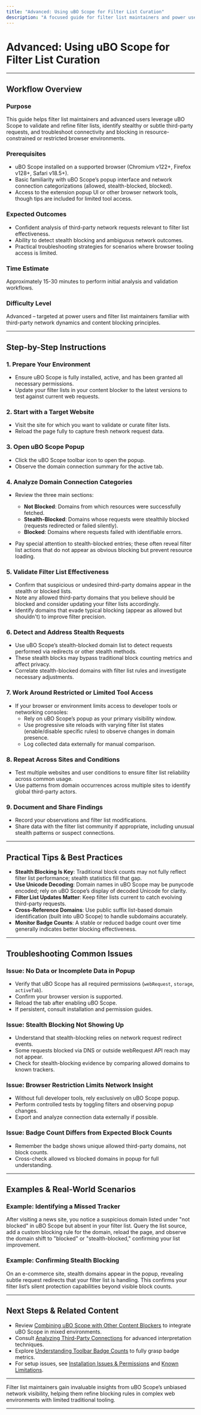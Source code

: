 ```yaml
---
title: "Advanced: Using uBO Scope for Filter List Curation"
description: "A focused guide for filter list maintainers and power users on using uBO Scope to validate filter lists, spot stealthy requests, and troubleshoot in restrictive environments. Includes troubleshooting tips and workflow suggestions for limited browser tool access."
---
```


# Advanced: Using uBO Scope for Filter List Curation

---

## Workflow Overview

### Purpose
This guide helps filter list maintainers and advanced users leverage uBO Scope to validate and refine filter lists, identify stealthy or subtle third-party requests, and troubleshoot connectivity and blocking in resource-constrained or restricted browser environments.

### Prerequisites
- uBO Scope installed on a supported browser (Chromium v122+, Firefox v128+, Safari v18.5+).
- Basic familiarity with uBO Scope’s popup interface and network connection categorizations (allowed, stealth-blocked, blocked).
- Access to the extension popup UI or other browser network tools, though tips are included for limited tool access.

### Expected Outcomes
- Confident analysis of third-party network requests relevant to filter list effectiveness.
- Ability to detect stealth blocking and ambiguous network outcomes.
- Practical troubleshooting strategies for scenarios where browser tooling access is limited.

### Time Estimate
Approximately 15-30 minutes to perform initial analysis and validation workflows.

### Difficulty Level
Advanced – targeted at power users and filter list maintainers familiar with third-party network dynamics and content blocking principles.

---

## Step-by-Step Instructions

### 1. Prepare Your Environment
- Ensure uBO Scope is fully installed, active, and has been granted all necessary permissions.
- Update your filter lists in your content blocker to the latest versions to test against current web requests.

### 2. Start with a Target Website
- Visit the site for which you want to validate or curate filter lists.
- Reload the page fully to capture fresh network request data.

### 3. Open uBO Scope Popup
- Click the uBO Scope toolbar icon to open the popup.
- Observe the domain connection summary for the active tab.

### 4. Analyze Domain Connection Categories
- Review the three main sections:
  - **Not Blocked**: Domains from which resources were successfully fetched.
  - **Stealth-Blocked**: Domains whose requests were stealthily blocked (requests redirected or failed silently).
  - **Blocked**: Domains where requests failed with identifiable errors.

- Pay special attention to stealth-blocked entries; these often reveal filter list actions that do not appear as obvious blocking but prevent resource loading.

### 5. Validate Filter List Effectiveness
- Confirm that suspicious or undesired third-party domains appear in the stealth or blocked lists.
- Note any allowed third-party domains that you believe should be blocked and consider updating your filter lists accordingly.
- Identify domains that evade typical blocking (appear as allowed but shouldn't) to improve filter precision.

### 6. Detect and Address Stealth Requests
- Use uBO Scope’s stealth-blocked domain list to detect requests performed via redirects or other stealth methods.
- These stealth blocks may bypass traditional block counting metrics and affect privacy.
- Correlate stealth-blocked domains with filter list rules and investigate necessary adjustments.

### 7. Work Around Restricted or Limited Tool Access
- If your browser or environment limits access to developer tools or networking consoles:
  - Rely on uBO Scope’s popup as your primary visibility window.
  - Use progressive site reloads with varying filter list states (enable/disable specific rules) to observe changes in domain presence.
  - Log collected data externally for manual comparison.

### 8. Repeat Across Sites and Conditions
- Test multiple websites and user conditions to ensure filter list reliability across common usage.
- Use patterns from domain occurrences across multiple sites to identify global third-party actors.

### 9. Document and Share Findings
- Record your observations and filter list modifications.
- Share data with the filter list community if appropriate, including unusual stealth patterns or suspect connections.

---

## Practical Tips & Best Practices

- **Stealth Blocking Is Key**: Traditional block counts may not fully reflect filter list performance; stealth statistics fill that gap.
- **Use Unicode Decoding**: Domain names in uBO Scope may be punycode encoded; rely on uBO Scope’s display of decoded Unicode for clarity.
- **Filter List Updates Matter**: Keep filter lists current to catch evolving third-party requests.
- **Cross-Reference Domains**: Use public suffix list-based domain identification (built into uBO Scope) to handle subdomains accurately.
- **Monitor Badge Counts**: A stable or reduced badge count over time generally indicates better blocking effectiveness.

---

## Troubleshooting Common Issues

### Issue: No Data or Incomplete Data in Popup
- Verify that uBO Scope has all required permissions (`webRequest`, `storage`, `activeTab`).
- Confirm your browser version is supported.
- Reload the tab after enabling uBO Scope.
- If persistent, consult installation and permission guides.

### Issue: Stealth Blocking Not Showing Up
- Understand that stealth-blocking relies on network request redirect events.
- Some requests blocked via DNS or outside webRequest API reach may not appear.
- Check for stealth-blocking evidence by comparing allowed domains to known trackers.

### Issue: Browser Restriction Limits Network Insight
- Without full developer tools, rely exclusively on uBO Scope popup.
- Perform controlled tests by toggling filters and observing popup changes.
- Export and analyze connection data externally if possible.

### Issue: Badge Count Differs from Expected Block Counts
- Remember the badge shows unique allowed third-party domains, not block counts.
- Cross-check allowed vs blocked domains in popup for full understanding.

---

## Examples & Real-World Scenarios

### Example: Identifying a Missed Tracker
After visiting a news site, you notice a suspicious domain listed under "not blocked" in uBO Scope but absent in your filter list. Query the list source, add a custom blocking rule for the domain, reload the page, and observe the domain shift to "blocked" or "stealth-blocked," confirming your list improvement.

### Example: Confirming Stealth Blocking
On an e-commerce site, stealth domains appear in the popup, revealing subtle request redirects that your filter list is handling. This confirms your filter list’s silent protection capabilities beyond visible block counts.

---

## Next Steps & Related Content

- Review [Combining uBO Scope with Other Content Blockers](/guides/best-practices/workflow-content-blockers) to integrate uBO Scope in mixed environments.
- Consult [Analyzing Third-Party Connections](/guides/core-workflows/analyzing-connections) for advanced interpretation techniques.
- Explore [Understanding Toolbar Badge Counts](/guides/core-workflows/understanding-badge-counts) to fully grasp badge metrics.
- For setup issues, see [Installation Issues & Permissions](/getting-started/troubleshooting/troubleshooting-install) and [Known Limitations](/getting-started/troubleshooting/known-limitations).

---

<Info>
Filter list maintainers gain invaluable insights from uBO Scope’s unbiased network visibility, helping them refine blocking rules in complex web environments with limited traditional tooling.
</Info>

---